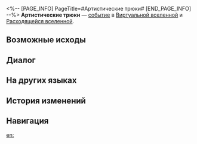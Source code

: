 <%-- [PAGE_INFO]
PageTitle=#Артистические трюки#
[END_PAGE_INFO] --%>
{{Дополнить}}
{{ВВ Событие Инфобокс
|id                 = 12701
|Название           = 
|Изображение        = Событие ВВ Торговец.png
|Испытание_в_вв     = Неизвестно
|Испытание_в_рое    = Неизвестно
|Испытание_в_зиш    = Неизвестно
|Испытание_в_рв     = Неизвестно
|Испытание_в_облнеп = Неизвестно
|Требования         = 
|Пред               = 
|След               = 
|Упоминания         = 
|Порядок            = 024
|Порядок_рв         = 044
}}
'''Артистические трюки''' — [[Расходящаяся вселенная/События|событие]] в [[Виртуальная вселенная|Виртуальной вселенной]] и [[Расходящаяся вселенная|Расходящейся вселенной]].

==Возможные исходы==
{{Возможные исходы
|Выбор_1 = Вы тоже можете разбить чашку!
|Результат_1 = Отказаться от случайных благословений 2★: 2 и получить случайных благословений 3★: 3.
|Путь_1   = День
|Режимы_1  = рв

|Выбор_2 = Вы тоже можете разбить чашку!
|Результат_2 = Отказаться от 2 случайных благословений 2★ и получить случайных благословений 3★: 2.
|Путь_2   = Эрудиция
|Режимы_2  = зиш

|Выбор_3 = Выбрать стакан слева
|Результат_3 = Отказаться от 2 случайных благословений 2★ и получить случайных благословений 2★: 4.
|Режимы_3  = вв,зиш,рв,рой

|Выбор_4 = Выбрать стакан справа
|Результат_4 = Отказаться от случайного благословения 3★ и получить случайных благословений 3★: 2.
|Режимы_4  = вв,зиш,рой

|Выбор_5 = Выбрать стакан справа
|Результат_5 = Отказаться от случайного благословения 3★ и получить случайных благословений 3★: 3.
|Режимы_5  = рв

|Выбор_6 = Выбрать стакан слева
|Результат_6 = Отказаться от случайных компонентов 1★: 1 и получить случайных компонентов 1★: 5.
|Режимы_6  = облнеп

|Выбор_7 = Выбрать стакан справа
|Результат_7 = Отказаться от случайных компонентов 2★: 1 и получить случайных компонентов 2★: 3.
|Режимы_7  = облнеп
}}

==Диалог==
{{Диалог Начало}}
:{{tx}}
{{Диалог Конец}}

==На других языках==
{{На других языках
|en   = Showman's Sleight
|zhs  = 伶人戏法
|zht  = 伶人戲法
|ja   = {{Rubi|伶人|れいじん}}の{{Rubi|手品|てじな}}
|ko   = 광대의 요술
|es   = El truco del actor
|fr   = La dextérité du comédien
|ru   = Артистические трюки
|th   = กลของนักแสดง
|vi   = Vai Diễn Hào Nhoáng
|de   = Schaustellertrick
|id   = Pertunjukan Sulap
|pt   = Trenó do Apresentador
}}

==История изменений==
{{История изменений|null}}

==Навигация==
{{События ВВ Навбокс}}

[[en:]]
